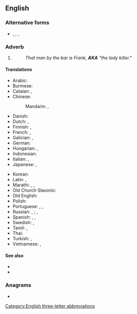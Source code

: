 {{also|aka|Aka|A.K.A.|åka|akā|āķa|a.k.a.|a/k/a}}
==English==

===Alternative forms===
* {{l|en|a/k/a}}, {{l|en|A.K.A.}}, {{l|en|a.k.a.}}, {{l|en|aka}}

===Adverb===
{{en-adv|-}}

# {{initialism of|en|also known as}}
#: ''That man by the bar is Frank, '''AKA''' "the lady killer."''

====Translations====
{{trans-top|also known as}}<!--Add ABBREVIATIONS here where these exist, rather than full forms-->
* Arabic: {{t-needed|ar}}
* Burmese: {{t-needed|my}}
* Catalan: {{t+|ca|[[altrament]] [[dit]]}}, {{t+|ca|[[també]] [[conegut]] [[com]]}}
* Chinese:
*: Mandarin: {{t+|cmn|別名|sc=Hani}}, {{t+|cmn|别名|tr=biémíng|sc=Hani}}
* Danish: {{t+|da|alias}} {{qualifier|adverb}}
* Dutch: {{t+|nl|oftewel}}, {{t+|nl|alias}}
* Finnish: {{t+|fi|alias}}, {{t+|fi|eli}} <!-- no corresponding abbreviation -->
* French: {{t+|fr|alias}}, {{t+|fr|autrement dit}}
* Galician: {{t|gl|tamén coñecido como}}, {{t|gl|tamén coñecida como}}
* German: {{t+|de|alias}}
* Hungarian: {{t|hu|más néven}}, {{t+|hu|avagy}} {{q|neither has abbreviated forms}}
* Indonesian: {{t|id|juga dikenal sebagai}}
* Italian: {{t+|it|alias}}, {{t|it|altrimenti detto}}
* Japanese: {{t|ja|またの名|tr=またのな, mata no na|sc=Jpan}}, {{t+|ja|別名|tr=べつめい, betsumei, べつみょう, betsumyō|sc=Jpan}}
{{trans-mid}}
* Korean: {{t-needed|ko}}
* Latin: {{t|la|sive}}, {{t|la|seu}}
* Marathi: {{t|mr|उर्फ}}, {{t|mr|अर्थात}}, {{t|mr|तथा}}
* Old Church Slavonic: {{t|cu|иже и}}
* Old English: {{t|ang|ōþre naman}}
* Polish: {{t|pl|także znany jako|m}}
* Portuguese: {{t+|pt|TCC}}, {{t|pt|também conhecido como}}, {{t+|pt|álias}}
* Russian: {{t|ru|он же|m}}, {{t|ru|она́ же|f}}; {{t|ru|[[изве́стный]] [[та́кже]] [[как]]|m}}, {{t|ru|[[изве́стная]] [[та́кже]] [[как]]|f}}
* Spanish: {{t|es|también conocido como}}, {{t|es|también conocida como}}, {{t+|es|alias|m}}
* Swedish: {{t+|sv|[[även]] [[känd]] [[som]]}} {{q|not abbreviated}}, {{t+|sv|alias}}
* Tamil: {{t|ta|என்கின்ற}}, {{t|ta|என்கிற}}
* Thai: {{t|th|หรือที่รู้จักในชื่อ|tr=rĕu têe róo jàk nai chêu}}
* Turkish: {{t|tr|diğer adıyla}}, {{t+|tr|nam-ı diğer}} {{qualifier|obsolescent}}
* Vietnamese: {{t|vi|còn gọi là}}, {{t|vi|hay còn gọi là}}
{{trans-bottom}}

====See also====
* {{l|en|FKA}}
* {{l|en|PKA}}

===Anagrams===
* {{anagrams|en|a=aak|aak}}

[[Category:English three-letter abbreviations]]